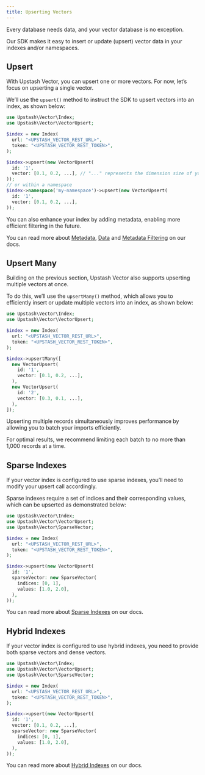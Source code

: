 ```yaml
---
title: Upserting Vectors
---
```


Every database needs data, and your vector database is no exception.

Our SDK makes it easy to insert or update (upsert) vector data in your indexes and/or namespaces.

## Upsert

With Upstash Vector, you can upsert one or more vectors. For now, let’s focus on upserting a single vector.

We’ll use the `upsert()` method to instruct the SDK to upsert vectors into an index, as shown below:

```php
use Upstash\Vector\Index;
use Upstash\Vector\VectorUpsert;

$index = new Index(
  url: "<UPSTASH_VECTOR_REST_URL>",
  token: "<UPSTASH_VECTOR_REST_TOKEN>",
);

$index->upsert(new VectorUpsert(
  id: '1',
  vector: [0.1, 0.2, ...], // "..." represents the dimension size of your vector index.
));
// or within a namespace
$index->namespace('my-namespace')->upsert(new VectorUpsert(
  id: '1',
  vector: [0.1, 0.2, ...],
));
```

You can also enhance your index by adding metadata, enabling more efficient filtering in the future.

You can read more about [Metadata](/vector/features/metadata#metadata), [Data](/vector/features/metadata#data) and [Metadata Filtering](/vector/features/filtering) on our docs.

## Upsert Many

Building on the previous section, Upstash Vector also supports upserting multiple vectors at once.

To do this, we’ll use the `upsertMany()` method, which allows you to efficiently insert or update multiple vectors into an index, as shown below:

```php
use Upstash\Vector\Index;
use Upstash\Vector\VectorUpsert;

$index = new Index(
  url: "<UPSTASH_VECTOR_REST_URL>",
  token: "<UPSTASH_VECTOR_REST_TOKEN>",
);

$index->upsertMany([
  new VectorUpsert(
    id: '1',
    vector: [0.1, 0.2, ...],
  ),
  new VectorUpsert(
    id: '2',
    vector: [0.3, 0.1, ...],
  ),
]);
```

Upserting multiple records simultaneously improves performance by allowing you to batch your imports efficiently.

<Note>For optimal results, we recommend limiting each batch to no more than 1,000 records at a time.</Note>

## Sparse Indexes

If your vector index is configured to use sparse indexes, you’ll need to modify your upsert call accordingly.

Sparse indexes require a set of indices and their corresponding values, which can be upserted as demonstrated below:

```php
use Upstash\Vector\Index;
use Upstash\Vector\VectorUpsert;
use Upstash\Vector\SparseVector;

$index = new Index(
  url: "<UPSTASH_VECTOR_REST_URL>",
  token: "<UPSTASH_VECTOR_REST_TOKEN>",
);

$index->upsert(new VectorUpsert(
  id: '1',
  sparseVector: new SparseVector(
    indices: [0, 1],
    values: [1.0, 2.0],
  ),
));
```

You can read more about [Sparse Indexes](/vector/features/sparseindexes) on our docs.

## Hybrid Indexes

If your vector index is configured to use hybrid indexes, you need to provide both sparse vectors and dense vectors.

```php
use Upstash\Vector\Index;
use Upstash\Vector\VectorUpsert;
use Upstash\Vector\SparseVector;

$index = new Index(
  url: "<UPSTASH_VECTOR_REST_URL>",
  token: "<UPSTASH_VECTOR_REST_TOKEN>",
);

$index->upsert(new VectorUpsert(
  id: '1',
  vector: [0.1, 0.2, ...],
  sparseVector: new SparseVector(
    indices: [0, 1],
    values: [1.0, 2.0],
  ),
));
```

You can read more about [Hybrid Indexes](/vector/features/hybridindexes) on our docs.
